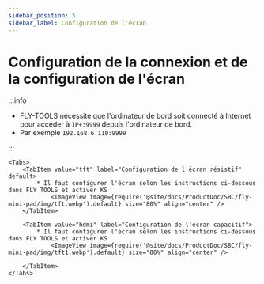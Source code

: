 ```yaml
---
sidebar_position: 5
sidebar_label: Configuration de l'écran
---
```







# Configuration de la connexion et de la configuration de l'écran

:::info

* FLY-TOOLS nécessite que l'ordinateur de bord soit connecté à Internet pour accéder à `IP+:9999` depuis l'ordinateur de bord.
* Par exemple `192.168.6.110:9999`

:::

    <Tabs>
        <TabItem value="tft" label="Configuration de l'écran résistif" default>
            * Il faut configurer l'écran selon les instructions ci-dessous dans FLY TOOLS et activer KS
                <ImageView image={require('@site/docs/ProductDoc/SBC/fly-mini-pad/img/tft.webp').default} size="80%" align="center" />
        </TabItem>

        <TabItem value="hdmi" label="Configuration de l'écran capacitif">
            * Il faut configurer l'écran selon les instructions ci-dessous dans FLY TOOLS et activer KS
                <ImageView image={require('@site/docs/ProductDoc/SBC/fly-mini-pad/img/tft1.webp').default} size="80%" align="center" />

        </TabItem>
    </Tabs>